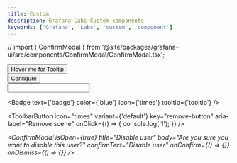 ```yaml
---
title: Custom
description: Grafana Labs Custom components
keywords: ['Grafana', 'Labs', 'custom', 'component']
---
```


// import { ConfirmModal } from '@site/packages/grafana-ui/src/components/ConfirmModal/ConfirmModal.tsx';


<div>
  <Tooltip content={'Joey'} placement="top" interactive>
    <Button>Hover me for Tooltip </Button>
  </Tooltip>
</div>

<div>
  <Button size="sm" icon="times" variant="destructive">
    Configure
  </Button>
</div>

<Icon name="upload" />

<Input type="text" width={20} />

<Badge text={'badge'} color={'blue'} icon={'times'} tooltip={'tooltip'} />

<ToolbarButton
  icon="times"
  variant={'default'}
  key="remove-button"
  aria-label="Remove scene"
  onClick={() => {
    console.log('1');
  }}
/>

_<ConfirmModal
isOpen={true}
title="Disable user"
body="Are you sure you want to disable this user?"
confirmText="Disable user"
onConfirm={() => {}}
onDismiss={() => {}}
/>_

<InlineSwitch label="Raw data" showLabel={true} value={false} disabled={false} transparent={false} />

